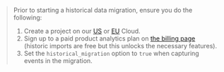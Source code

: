 > Prior to starting a historical data migration, ensure you do the following:
> 1. Create a project on our [US](https://us.posthog.com/signup) or [EU](https://eu.posthog.com/signup) Cloud.
> 2. Sign up to a paid product analytics plan on [the billing page](https://us.posthog.com/organization/billing) (historic imports are free but this unlocks the necessary features).
> 3. Set the `historical_migration` option to `true` when capturing events in the migration.

